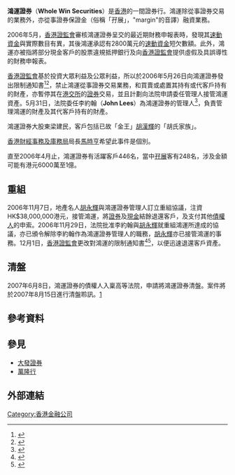 '''鴻運證券'''（'''Whole Win Securities'''）是[[香港|香港]]的一間證券行。鴻運除從事證券交易的業務外，亦從事證券保證金（俗稱「孖展」，"margin"的音譯）融資業務。

2006年5月，[[香港證券及期貨事務監察委員會|香港證監會]]審核鴻運證券呈交的最近期財務申報表時，發現其[[速動資金|速動資金]]與實際數目有異，其後鴻運承認有2800萬元的[[速動資金|速動資金]]短欠數額。此外，鴻運亦被指將部分現金客戶的股票違規抵押銀行及向[[香港證券及期貨事務監察委員會|香港證監會]]提供虛假及具誤導性的財務申報表。

[[香港證券及期貨事務監察委員會|香港證監會]]基於投資大眾利益及公眾利益，所以於2006年5月26日向鴻運證券發出限制通知書<ref>{{Cite web |url=http://www.sfc.hk/sfcPressRelease/TC/sfcOpenDocServlet?docno=06PR110 |title=證監會對鴻運証券有限公司發出限制通知書 |accessdate=2007-03-15 |archive-date=2007-09-28 |archive-url=https://web.archive.org/web/20070928075421/http://www.sfc.hk/sfcPressRelease/TC/sfcOpenDocServlet?docno=06PR110 |dead-url=no }}</ref><ref>{{Cite web |url=http://www.gld.gov.hk/cgi-bin/gld/egazette/gazettefiles.cgi?lang=c&extra=&year=2006&month=06&day=02&vol=10&no=22&gn=3427&header=1&part=0&df=1&nt=gn&acurrentpage=12&agree=1&newfile=1&gaz_type=mg |title=根據證券及期貨條例(第571章) 第204及205條發出的通知(政府憲報，2006年6月2日刊登) |accessdate=2007年3月15日 |archive-date=2007年9月29日 |archive-url=https://web.archive.org/web/20070929092759/http://www.gld.gov.hk/cgi-bin/gld/egazette/gazettefiles.cgi?lang=c&extra=&year=2006&month=06&day=02&vol=10&no=22&gn=3427&header=1&part=0&df=1&nt=gn&acurrentpage=12&agree=1&newfile=1&gaz_type=mg |dead-url=no }}</ref>，禁止鴻運從事證券交易業務，和買賣或處置其持有或代客戶持有的財產，亦暫停其在[[港交所|港交所]]的[[證券|證券]]交易，並且計劃向法院申請委任管理人接管鴻運資產。5月31日，法院委任李約翰（'''John Lees'''）為鴻運證券的管理人<ref>{{Cite web |url=http://www.sfc.hk/sfcPressRelease/TC/sfcOpenDocServlet?docno=06PR116 |title=就鴻運証券有限公司委任管理人 |accessdate=2007-03-15 |archive-date=2007-09-28 |archive-url=https://web.archive.org/web/20070928075553/http://www.sfc.hk/sfcPressRelease/TC/sfcOpenDocServlet?docno=06PR116 |dead-url=no }}</ref>，負責管理鴻運的財產及其代客戶持有的財產。

鴻運證券大股東梁建民，客戶包括已故「金王」[[胡漢輝|胡漢輝]]的「胡氏家族」。

[[香港財經事務及庫務局|香港財經事務及庫務局]]局長[[馬時亨|馬時亨]]希望此事件是個別。

直至2006年4月止，鴻運證券有活躍客戶446名，當中[[孖展|孖展]]客有248名，涉及金額可能有港元6000萬至1億。

==重組==
2006年11月7日，地產名人[[胡永輝|胡永輝]]與鴻運證券管理人訂立重組協議，注資HK$38,000,000港元，接管鴻運，將[[證券|證券]]及[[現金|現金]]結餘退還客戶，及支付其他[[債權人|債權人]]的申索。2006年11月29日，法院批准李約翰與[[胡永輝|胡永輝]]就重組鴻運所達成的協議，亦已頒令解除李約翰作為鴻運證券管理人的職務，[[胡永輝|胡永輝]]亦已接管鴻運的事務。12月1日，[[香港證券及期貨事務監察委員會|香港證監會]]更改對鴻運的限制通知書<ref>{{Cite web |url=http://www.sfc.hk/sfcPressRelease/TC/sfcOpenDocServlet?docno=06PR253 |title=更改限制通知書以便能有秩序地向鴻運証券有限公司的客戶退還資產 |accessdate=2007-03-15 |archive-date=2007-09-28 |archive-url=https://web.archive.org/web/20070928075740/http://www.sfc.hk/sfcPressRelease/TC/sfcOpenDocServlet?docno=06PR253 |dead-url=no }}</ref><ref>{{Cite web |url=http://www.gld.gov.hk/cgi-bin/gld/egazette/gazettefiles.cgi?lang=c&extra=&year=2006&month=12&day=08&vol=10&no=49&gn=7722&header=1&part=0&df=1&nt=gn&acurrentpage=12&agree=1&newfile=1&gaz_type=mg |title=根據《證券及期貨條例》(第571章) ('該條例') 第208(1) 條發出的通知(政府憲報，2006年12月8日刊登) |accessdate=2007年3月15日 |archive-date=2007年9月27日 |archive-url=https://web.archive.org/web/20070927062024/http://www.gld.gov.hk/cgi-bin/gld/egazette/gazettefiles.cgi?lang=c&extra=&year=2006&month=12&day=08&vol=10&no=49&gn=7722&header=1&part=0&df=1&nt=gn&acurrentpage=12&agree=1&newfile=1&gaz_type=mg |dead-url=no }}</ref>，以便迅速退還客戶資產。

==清盤==
2007年6月8日，鴻運證券的債權人入稟高等法院，申請將鴻運證券清盤。案件將於2007年8月15日進行清盤聆訊。[http://www.gld.gov.hk/cgi-bin/gld/egazette/gazettefiles.cgi?lang=c&year=2007&month=7&day=6&vol=11&no=27&gn=p3&header=1&df=1&newfile=1&acurrentpage=12&agree=1&gaz_type=ls6&nt=s6] {{Wayback|url=http://www.gld.gov.hk/cgi-bin/gld/egazette/gazettefiles.cgi?lang=c&year=2007&month=7&day=6&vol=11&no=27&gn=p3&header=1&df=1&newfile=1&acurrentpage=12&agree=1&gaz_type=ls6&nt=s6 |date=20070927061848 }}

==參考資料==
<div style="font-size: 85%">
<references />
</div>

==參見==
* [[大發證券|大發證券]]
* [[萬隆行|萬隆行]]

== 外部連結 ==

[[Category:香港金融公司|Category:香港金融公司]]